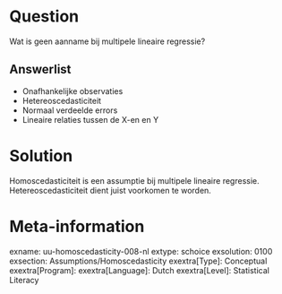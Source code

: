 
Question
========
Wat is geen aanname bij multipele lineaire regressie?

Answerlist
----------
* Onafhankelijke observaties
* Hetereoscedasticiteit
* Normaal verdeelde errors
* Lineaire relaties tussen de X-en en Y


Solution
========
Homoscedasticiteit is een assumptie bij multipele lineaire regressie. Hetereoscedasticiteit dient juist voorkomen te worden.


Meta-information
================
exname: uu-homoscedasticity-008-nl
extype: schoice
exsolution: 0100
exsection: Assumptions/Homoscedasticity
exextra[Type]: Conceptual
exextra[Program]: 
exextra[Language]: Dutch
exextra[Level]: Statistical Literacy